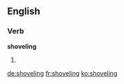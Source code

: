 ==English==

===Verb===
'''shoveling'''

# {{present participle of|shovel}}

[[de:shoveling]]
[[fr:shoveling]]
[[ko:shoveling]]